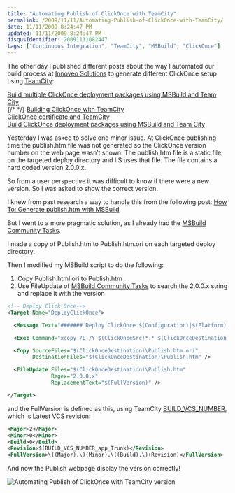 ```yaml
---
title: "Automating Publish of ClickOnce with TeamCity"
permalink: /2009/11/11/Automating-Publish-of-ClickOnce-with-TeamCity/
date: 11/11/2009 8:24:47 PM
updated: 11/11/2009 8:24:47 PM
disqusIdentifier: 20091111082447
tags: ["Continuous Integration", "TeamCity", "MSBuild", "ClickOnce"]
---
```

The other day I published different posts about the way I automated our build process at [Innoveo Solutions](http://www.innoveo.com/) to generate different ClickOnce setup using [TeamCity](http://www.jetbrains.com/teamcity/index.html): 

[Build multiple ClickOnce deployment packages using MSBuild and Team City](http://weblogs.asp.net/lkempe/archive/2009/11/03/build-multiple-clickonce-deployment-packages-using-msbuild-and-team-city.aspx)      
{/* <!-- more --> */}
[Building ClickOnce with TeamCity](http://weblogs.asp.net/lkempe/archive/2009/11/02/building-clickonce-with-teamcity.aspx)      
[ClickOnce certificate and TeamCity](http://weblogs.asp.net/lkempe/archive/2009/11/02/clickonce-certificate-and-teamcity.aspx)      
[Build ClickOnce deployment packages using MSBuild and Team City](http://weblogs.asp.net/lkempe/archive/2009/10/27/build-clickonce-deployment-packages-using-msbuild-and-team-city.aspx)

Yesterday I was asked to solve one minor issue. At ClickOnce publishing time the publish.htm file was not generated so the ClickOnce version number on the web page wasn’t shown. The publish.htm file is a static file on the targeted deploy directory and IIS uses that file. The file contains a hard coded version 2.0.0.x.

So from a user perspective it was difficult to know if there were a new version. So I was asked to show the correct version.

I knew from past research a way to handle this from the following post: [How To: Generate publish.htm with MSBuild](http://blogs.msdn.com/mwade/archive/2009/02/28/how-to-generate-publish-htm-with-msbuild.aspx)

But I went to a more pragmatic solution, as I already had the [MSBuild Community Tasks](http://msbuildtasks.tigris.org/).

I made a copy of Publish.htm to Publish.htm.ori on each targeted deploy directory.

Then I modified my MSBuild script to do the following:

1.  Copy Publish.html.ori to Publish.htm
2.  Use FileUpdate of [MSBuild Community Tasks](http://msbuildtasks.tigris.org/) to search the 2.0.0.x string and replace it with the version 

```xml
<!-- Deploy Click Once-->
<Target Name="DeployClickOnce">

  <Message Text="####### Deploy ClickOnce $(Configuration)|$(Platform)  ---------#" />

  <Exec Command="xcopy /E /Y $(ClickOnceSrc)*.* $(ClickOnceDestination)" />

  <Copy SourceFiles="$(ClickOnceDestination)\Publish.htm.ori"
        DestinationFiles="$(ClickOnceDestination)\Publish.htm" />

  <FileUpdate Files="$(ClickOnceDestination)\Publish.htm"
              Regex="2.0.0.x"
              ReplacementText="$(FullVersion)" />

</Target>
```

and the FullVersion is defined as this, using TeamCity [BUILD_VCS_NUMBER](http://www.jetbrains.net/confluence/display/TCD4/Predefined+Properties), which is Latest VCS revision:

```xml
<Major>2</Major>
<Minor>0</Minor>
<Build>0</Build>
<Revision>$(BUILD_VCS_NUMBER_app_Trunk)</Revision>
<FullVersion>\((Major).\)(Minor).\((Build).\)(Revision)</FullVersion>
```  

And now the Publish webpage display the version correctly!

![Automating Publish of ClickOnce with TeamCity version](/images/2009/Automating-Publish-of-ClickOnce-with-TeamCity.png)
